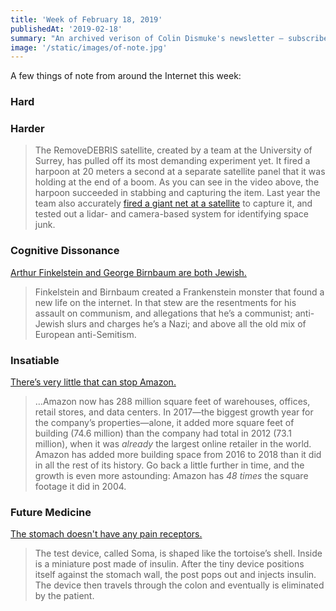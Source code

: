 ```yaml
---
title: 'Week of February 18, 2019'
publishedAt: '2019-02-18'
summary: "An archived verison of Colin Dismuke's newsletter – subscribe to get it in your inbox."
image: '/static/images/of-note.jpg'
---
```


A few things of note from around the Internet this week:

### Hard

### Harder

> The RemoveDEBRIS satellite, created by a team at the University of
> Surrey, has pulled off its most demanding experiment yet. It fired a
> harpoon at 20 meters a second at a separate satellite panel that it
> was holding at the end of a boom. As you can see in the video above,
> the harpoon succeeded in stabbing and capturing the item. Last year
> the team also accurately [fired a giant net at a
> satellite](https://www.technologyreview.com/the-download/612174/satellite-uses-giant-net-to-trap-spinning-bit-of-space-junk/)
> to capture it, and tested out a lidar- and camera-based system for
> identifying space junk.

### Cognitive Dissonance

[Arthur Finkelstein and George Birnbaum are both
Jewish.](https://www.buzzfeednews.com/article/hnsgrassegger/george-soros-conspiracy-finkelstein-birnbaum-orban-netanyahu)

> Finkelstein and Birnbaum created a Frankenstein monster that found a
> new life on the internet. In that stew are the resentments for his
> assault on communism, and allegations that he’s a communist;
> anti-Jewish slurs and charges he’s a Nazi; and above all the old mix
> of European anti-Semitism.

### Insatiable

[There’s very little that can stop
Amazon.](https://www.theatlantic.com/technology/archive/2019/02/when-amazon-went-from-big-to-unbelievably-big/582097/)

> …Amazon now has 288 million square feet of warehouses, offices, retail
> stores, and data centers. In 2017—the biggest growth year for the
> company’s properties—alone, it added more square feet of building
> (74.6 million) than the company had total in 2012 (73.1 million), when
> it was *already* the largest online retailer in the world. Amazon has
> added more building space from 2016 to 2018 than it did in all the
> rest of its history. Go back a little further in time, and the growth
> is even more astounding: Amazon has *48 times* the square footage it
> did in 2004.

### Future Medicine

[The stomach doesn't have any pain
receptors.](https://www.nytimes.com/2019/02/07/health/oral-pill-insulin.html)

> The test device, called Soma, is shaped like the tortoise’s shell.
> Inside is a miniature post made of insulin. After the tiny device
> positions itself against the stomach wall, the post pops out and
> injects insulin. The device then travels through the colon and
> eventually is eliminated by the patient.
